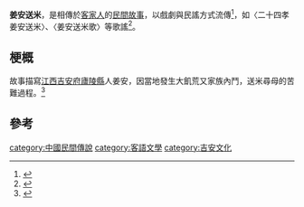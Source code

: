 '''姜安送米'''，是相傳於[[客家人|客家人]]的[[民間故事|民間故事]]，以戲劇與民謠方式流傳<ref name="客家土樓與客家文化">{{cite book |author=林嘉書、林浩|title=《客家土樓與客家文化》|date=1992-02-15|publisher=華夏書坊|location=台灣|language=zh-tw|isbn=9578534000}}</ref>，如〈二十四孝姜安送米〉、〈姜安送米歌〉等歌謠<ref name="客家概論">{{cite book |author=曾逸昌|title=《客家概論：蛻變中的客家人》|date=2004-09-01|publisher=自費|location=台灣|language=zh-tw|isbn=9789574107346}}</ref>。

==梗概==
故事描寫[[江西|江西]][[吉安府|吉安府]][[廬陵縣|廬陵縣]]人姜安，因當地發生大飢荒又家族內鬥，送米尋母的苦難過程。<ref>{{Cite web|url=http://archives.hakka.gov.tw/new/catalog/dcInfoAction.do?method=doViewDcInfo&dcid=NjMyMDEyMDEwMDAzNjA=&tabIndex=MQ==&isAddHitRate=dHJ1ZQ==&relationPk=NjMyMDEyMDEwMDAzNjA=&tableName=ZGNfaW5mbw==|title=姜安送米傳仔|language=zh-tw|publisher=客家委員會|author=|date=2010-05-26|accessdate=2015-01-24|deadurl=yes|archiveurl=https://web.archive.org/web/20150128120307/http://archives.hakka.gov.tw/new/catalog/dcInfoAction.do?method=doViewDcInfo&dcid=NjMyMDEyMDEwMDAzNjA=&tabIndex=MQ==&isAddHitRate=dHJ1ZQ==&relationPk=NjMyMDEyMDEwMDAzNjA=&tableName=ZGNfaW5mbw==|archivedate=2015-01-28}}</ref>

==參考==
{{reflist}}

[[category:中國民間傳說|category:中國民間傳說]]
[[category:客語文學|category:客語文學]]
[[category:吉安文化|category:吉安文化]]